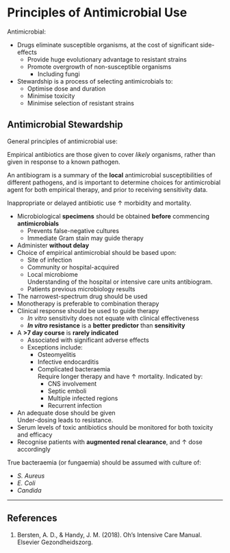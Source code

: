 # Principles of Antimicrobial Use

Antimicrobial:

* Drugs eliminate susceptible organisms, at the cost of significant side-effects
	* Provide huge evolutionary advantage to resistant strains
	* Promote overgrowth of non-susceptible organisms
		* Including fungi
* Stewardship is a process of selecting antimicrobials to:
	* Optimise dose and duration
	* Minimise toxicity
	* Minimise selection of resistant strains 


## Antimicrobial Stewardship

General principles of antimicrobial use:

:::column-margin
Empirical antibiotics are those given to cover *likely* organisms, rather than given in response to a known pathogen.
:::

:::column-margin
An antibiogram is a summary of the **local** antimicrobial susceptibilities of different pathogens, and is important to determine choices for antimicrobial agent for both empirical therapy, and prior to receiving sensitivity data.
:::

:::column-margin
Inappropriate or delayed antibiotic use ↑ morbidity and mortality.
:::

* Microbiological **specimens** should be obtained **before** commencing **antimicrobials**
	* Prevents false-negative cultures
	* Immediate Gram stain may guide therapy
* Administer **without delay**
* Choice of empirical antimicrobial should be based upon:
	* Site of infection
	* Community or hospital-acquired
	* Local microbiome\
	Understanding of the hospital or intensive care units antibiogram.
	* Patients previous microbiology results
* The narrowest-spectrum drug should be used
* Monotherapy is preferable to combination therapy
* Clinical response should be used to guide therapy\
	* *In vitro* sensitivity does not equate with clinical effectiveness
	* ***In vitro* resistance** is a **better predictor** than **sensitivity**
* A **>7 day course** is **rarely indicated**
	* Associated with significant adverse effects
	* Exceptions include:
		* Osteomyelitis
		* Infective endocarditis
		* Complicated bacteraemia\
		Require longer therapy and have ↑ mortality. Indicated by:
			* CNS involvement
			* Septic emboli
			* Multiple infected regions
			* Recurrent infection
* An adequate dose should be given\
Under-dosing leads to resistance.
* Serum levels of toxic antibiotics should be monitored for both toxicity and efficacy
* Recognise patients with **augmented renal clearance**, and ↑ dose accordingly

:::column-margin
True bacteraemia (or fungaemia) should be assumed with culture of:

* *S. Aureus*
* *E. Coli*
* *Candida*
:::


---

## References

1. Bersten, A. D., & Handy, J. M. (2018). Oh’s Intensive Care Manual. Elsevier Gezondheidszorg.